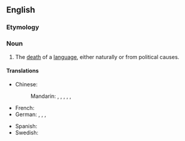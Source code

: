==English==

===Etymology===
{{confix|en|linguo|cide}}

===Noun===
{{wikipedia}}
{{en-noun|-}}

# The [[death]] of a [[language]], either naturally or from political causes.

====Translations====
{{trans-top|the death of a language}}
* Chinese:
*: Mandarin: {{t|cmn|[[語言]][[滅亡]]}}, {{t|cmn|[[语言]][[灭亡]]|tr=yǔyán miewáng}}, {{t|cmn|[[語言]][[消亡]]}}, {{t|cmn|[[语言]][[消亡]]|tr=yǔyán xiāowáng}}, {{t|cmn|[[語言]][[滅絕]]}}, {{t|cmn|[[语言]][[灭绝]]|tr=yǔyán mièjué}}
* French: {{t+|fr|linguicide}}
* German: {{t+|de|Linguizid|m}}, {{t+|de|Linguozid|m}}, {{t|de|Sprachmord|m}}, {{t|de|Sprachenmord|m}}
{{trans-mid}}
* Spanish: {{t|es|lingüicidio|m}}
* Swedish: {{t|sv|språkdöd|c}}
{{trans-bottom}}